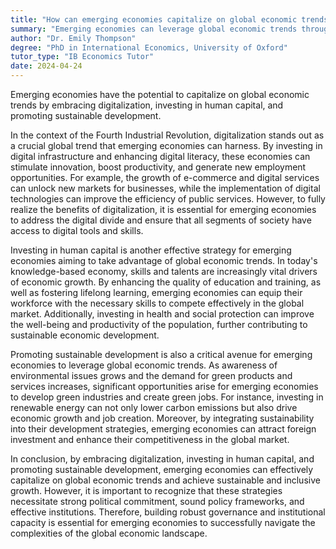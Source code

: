 ```yaml
---
title: "How can emerging economies capitalize on global economic trends?"
summary: "Emerging economies can leverage global economic trends through digitalisation, investment in human capital, and a focus on sustainable development to enhance growth and competitiveness."
author: "Dr. Emily Thompson"
degree: "PhD in International Economics, University of Oxford"
tutor_type: "IB Economics Tutor"
date: 2024-04-24
---
```


Emerging economies have the potential to capitalize on global economic trends by embracing digitalization, investing in human capital, and promoting sustainable development.

In the context of the Fourth Industrial Revolution, digitalization stands out as a crucial global trend that emerging economies can harness. By investing in digital infrastructure and enhancing digital literacy, these economies can stimulate innovation, boost productivity, and generate new employment opportunities. For example, the growth of e-commerce and digital services can unlock new markets for businesses, while the implementation of digital technologies can improve the efficiency of public services. However, to fully realize the benefits of digitalization, it is essential for emerging economies to address the digital divide and ensure that all segments of society have access to digital tools and skills.

Investing in human capital is another effective strategy for emerging economies aiming to take advantage of global economic trends. In today's knowledge-based economy, skills and talents are increasingly vital drivers of economic growth. By enhancing the quality of education and training, as well as fostering lifelong learning, emerging economies can equip their workforce with the necessary skills to compete effectively in the global market. Additionally, investing in health and social protection can improve the well-being and productivity of the population, further contributing to sustainable economic development.

Promoting sustainable development is also a critical avenue for emerging economies to leverage global economic trends. As awareness of environmental issues grows and the demand for green products and services increases, significant opportunities arise for emerging economies to develop green industries and create green jobs. For instance, investing in renewable energy can not only lower carbon emissions but also drive economic growth and job creation. Moreover, by integrating sustainability into their development strategies, emerging economies can attract foreign investment and enhance their competitiveness in the global market.

In conclusion, by embracing digitalization, investing in human capital, and promoting sustainable development, emerging economies can effectively capitalize on global economic trends and achieve sustainable and inclusive growth. However, it is important to recognize that these strategies necessitate strong political commitment, sound policy frameworks, and effective institutions. Therefore, building robust governance and institutional capacity is essential for emerging economies to successfully navigate the complexities of the global economic landscape.
    
